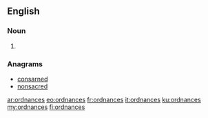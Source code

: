 ==English==

===Noun===
{{head|en|noun plural form}}

# {{plural of|ordnance|lang=en}}

===Anagrams===
* [[consarned#English|consarned]]
* [[nonsacred#English|nonsacred]]

[[ar:ordnances]]
[[eo:ordnances]]
[[fr:ordnances]]
[[it:ordnances]]
[[ku:ordnances]]
[[my:ordnances]]
[[fi:ordnances]]